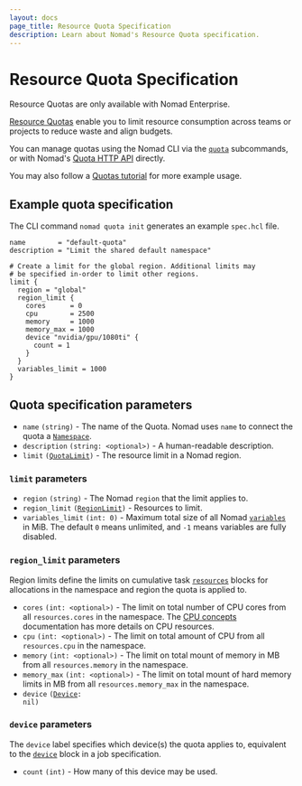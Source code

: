 ```yaml
---
layout: docs
page_title: Resource Quota Specification
description: Learn about Nomad's Resource Quota specification.
---
```


# Resource Quota Specification

<EnterpriseAlert>
Resource Quotas are only available with Nomad Enterprise.
</EnterpriseAlert>

[Resource Quotas][] enable you to limit resource consumption across teams or
projects to reduce waste and align budgets.

You can manage quotas using the Nomad CLI via the [`quota`][] subcommands,
or with Nomad's [Quota HTTP API][] directly.

You may also follow a [Quotas tutorial][] for more example usage.

## Example quota specification

The CLI command `nomad quota init` generates an example `spec.hcl` file.

```hcl
name        = "default-quota"
description = "Limit the shared default namespace"

# Create a limit for the global region. Additional limits may
# be specified in-order to limit other regions.
limit {
  region = "global"
  region_limit {
    cores      = 0
    cpu        = 2500
    memory     = 1000
    memory_max = 1000
    device "nvidia/gpu/1080ti" {
      count = 1
    }
  }
  variables_limit = 1000
}
```

## Quota specification parameters

- `name` `(string)` - The name of the Quota. Nomad uses `name` to connect the
quota a [`Namespace`][].
- `description` `(string: <optional>)` - A human-readable description.
- `limit` <code>([QuotaLimit](#limit-parameters))</code> - The resource limit
in a Nomad region.

### `limit` parameters

- `region` `(string)` - The Nomad `region` that the limit applies to.
- `region_limit` <code>([RegionLimit](#region_limit-parameters))</code> -
Resources to limit.
- `variables_limit` `(int: 0)` - Maximum total size of all Nomad
[`variables`][] in MiB. The default `0` means unlimited, and `-1` means
variables are fully disabled.

### `region_limit` parameters

Region limits define the limits on cumulative task [`resources`][] blocks for
allocations in the namespace and region the quota is applied to.

- `cores` `(int: <optional>)` - The limit on total number of CPU cores from all
`resources.cores` in the namespace. The [CPU concepts][] documentation
has more details on CPU resources.
- `cpu` `(int: <optional>)` - The limit on total amount of CPU from all
`resources.cpu` in the namespace.
- `memory` `(int: <optional>)` - The limit on total mount of memory in MB from
all `resources.memory` in the namespace.
- `memory_max` `(int: <optional>)` - The limit on total mount of hard memory
limits in MB from all `resources.memory_max` in the namespace.
- `device` <code>([Device](#device-parameters): nil)</code>

### `device` parameters

The `device` label specifies which device(s) the quota applies to,
equivalent to the [`device`][] block in a job specification.

- `count` `(int)` - How many of this device may be used.

[Resource Quotas]: /nomad/docs/enterprise#resource-quotas
[`quota`]: /nomad/docs/commands/quota
[Quota HTTP API]: /nomad/api-docs/quotas
[Quotas tutorial]: /nomad/tutorials/governance-and-policy/quotas
[`Namespace`]: /nomad/docs/other-specifications/namespace
[`variables`]: /nomad/docs/concepts/variables
[`resources`]: /nomad/docs/job-specification/resources
[CPU concepts]: /nomad/docs/concepts/cpu
[`device`]: /nomad/docs/job-specification/device#device-parameters
